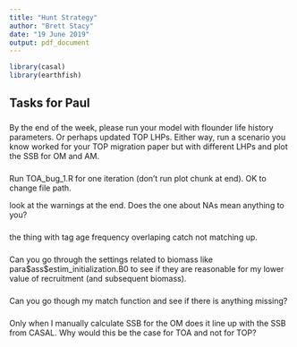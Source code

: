```yaml
---
title: "Hunt Strategy"
author: "Brett Stacy"
date: "19 June 2019"
output: pdf_document
---
```


```r
library(casal)
library(earthfish)
```



## Tasks for Paul
### 
By the end of the week, please run your model with flounder life history parameters. Or perhaps updated TOP LHPs. Either way, run a scenario you know worked for your TOP migration paper but with different LHPs and plot the SSB for OM and AM. 



### 
Run TOA_bug_1.R for one iteration (don't run plot chunk at end). OK to change file path.

look at the warnings at the end. Does the one about NAs mean anything to you?



### 
the thing with tag age frequency overlaping catch not matching up.



### 
Can you go through the settings related to biomass like para\$ass\$estim_initialization.B0 to see if they are reasonable for my lower value of recruitment (and subsequent biomass).
  
  
  
### 
Can you go though my match function and see if there is anything missing?


### 
Only when I manually calculate SSB for the OM does it line up with the SSB from CASAL. Why would this be the case for TOA and not for TOP?



